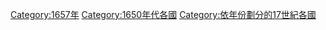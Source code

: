 [[Category:1657年|Category:1657年]]
[[Category:1650年代各國|Category:1650年代各國]]
[[Category:依年份劃分的17世紀各國|Category:依年份劃分的17世紀各國]]